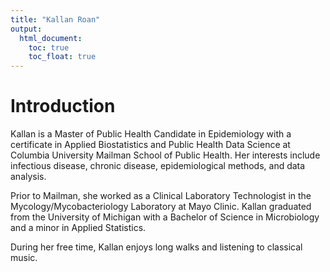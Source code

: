 ```yaml
---
title: "Kallan Roan"
output: 
  html_document:
    toc: true
    toc_float: true
---
```


# Introduction

Kallan is a Master of Public Health Candidate in Epidemiology with a certificate in Applied Biostatistics and Public Health Data Science at Columbia University Mailman School of Public Health. Her interests include infectious disease, chronic disease, epidemiological methods, and data analysis. 

Prior to Mailman, she worked as a Clinical Laboratory Technologist in the Mycology/Mycobacteriology Laboratory at Mayo Clinic. Kallan graduated from the University of Michigan with a Bachelor of Science in Microbiology and a minor in Applied Statistics. 

During her free time, Kallan enjoys long walks and listening to classical music. 